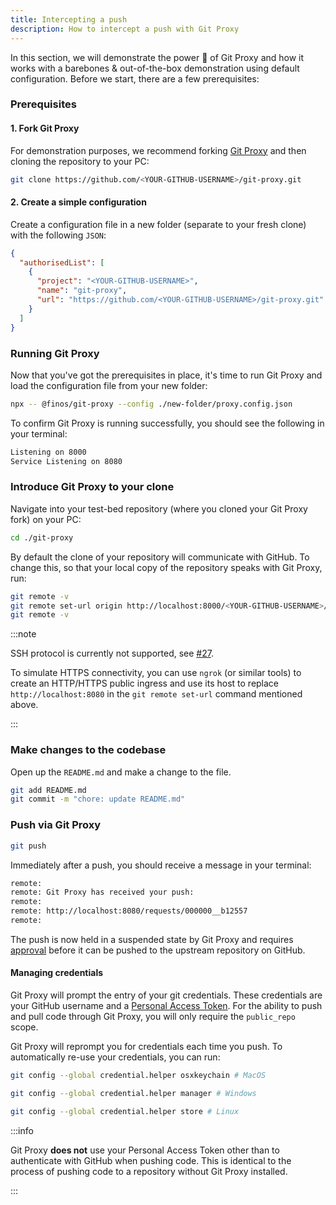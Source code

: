 ```yaml
---
title: Intercepting a push
description: How to intercept a push with Git Proxy
---
```


In this section, we will demonstrate the power 💪 of Git Proxy and how it works with a barebones & out-of-the-box demonstration using default configuration. Before we start, there are a few prerequisites:

### Prerequisites

#### 1. Fork Git Proxy

For demonstration purposes, we recommend forking [Git Proxy](https://github.com/finos/git-proxy/fork) and then cloning the repository to your PC:

```bash
git clone https://github.com/<YOUR-GITHUB-USERNAME>/git-proxy.git
```

#### 2. Create a simple configuration

Create a configuration file in a new folder (separate to your fresh clone) with the following `JSON`:

```json title="new-folder/proxy.config.json"
{
  "authorisedList": [
    {
      "project": "<YOUR-GITHUB-USERNAME>",
      "name": "git-proxy",
      "url": "https://github.com/<YOUR-GITHUB-USERNAME>/git-proxy.git"
    }
  ]
}
```

### Running Git Proxy

Now that you've got the prerequisites in place, it's time to run Git Proxy and load the configuration file from your new folder:

```bash
npx -- @finos/git-proxy --config ./new-folder/proxy.config.json
```

To confirm Git Proxy is running successfully, you should see the following in your terminal:

```bash
Listening on 8000
Service Listening on 8080
```


### Introduce Git Proxy to your clone

Navigate into your test-bed repository (where you cloned your Git Proxy fork) on your PC:

```bash
cd ./git-proxy
```

By default the clone of your repository will communicate with GitHub. To change this, so that your local copy of the repository speaks with Git Proxy, run:

```bash
git remote -v
git remote set-url origin http://localhost:8000/<YOUR-GITHUB-USERNAME>/git-proxy.git
git remote -v
```

:::note

SSH protocol is currently not supported, see [#27](https://github.com/finos/git-proxy/issues/27).

To simulate HTTPS connectivity, you can use `ngrok` (or similar tools) to create an HTTP/HTTPS public ingress and use its host to replace `http://localhost:8080` in the `git remote set-url` command mentioned above.

:::

### Make changes to the codebase

Open up the `README.md` and make a change to the file.

```bash
git add README.md
git commit -m "chore: update README.md"
```

### Push via Git Proxy

```bash
git push
```

Immediately after a push, you should receive a message in your terminal:

```bash
remote:
remote: Git Proxy has received your push:
remote: 
remote: http://localhost:8080/requests/000000__b12557    
remote:
```

The push is now held in a suspended state by Git Proxy and requires [approval](/docs/quickstart/approve) before it can be pushed to the upstream repository on GitHub.


#### Managing credentials

Git Proxy will prompt the entry of your git credentials. These credentials are your GitHub username and a [Personal Access Token](https://github.com/settings/tokens). For the ability to push and pull code through Git Proxy, you will only require the `public_repo` scope.

Git Proxy will reprompt you for credentials each time you push. To automatically re-use your credentials, you can run:

```bash
git config --global credential.helper osxkeychain # MacOS

git config --global credential.helper manager # Windows

git config --global credential.helper store # Linux
```

:::info

Git Proxy **does not** use your Personal Access Token other than to authenticate with GitHub when pushing code. This is identical to the process of pushing code to a repository without Git Proxy installed.

:::



